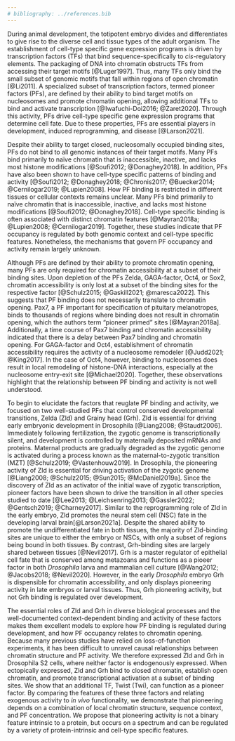 ```yaml
---
# bibliography: ../references.bib
---
```


During animal development, the totipotent embryo divides and differentiates to give rise to the diverse cell and tissue types of the adult organism.
The establishment of cell-type specific gene expression programs is driven by transcription factors (TFs) that bind sequence-specifically to *cis*-regulatory elements.
The packaging of DNA into chromatin obstructs TFs from accessing their target motifs [@Luger1997].
Thus, many TFs only bind the small subset of genomic motifs that fall within regions of open chromatin [@Li2011].
A specialized subset of transcription factors, termed pioneer factors (PFs), are defined by their ability to bind target motifs on nucleosomes and promote chromatin opening, allowing additional TFs to bind and activate transcription [@Iwafuchi-Doi2016; @Zaret2020].
Through this activity, PFs drive cell-type specific gene expression programs that determine cell fate.
Due to these properties, PFs are essential players in development, induced reprogramming, and disease [@Larson2021].

Despite their ability to target closed, nucleosomally occupied binding sites, PFs do not bind to all genomic instances of their target motifs.
Many PFs bind primarily to naïve chromatin that is inaccessible, inactive, and lacks most histone modifications [@Soufi2012; @Donaghey2018]. In addition, PFs have also been shown to have cell-type specific patterns of binding and activity [@Soufi2012; @Donaghey2018; @Chronis2017; @Buecker2014; @Cernilogar2019; @Lupien2008].
How PF binding is restricted in different tissues or cellular contexts remains unclear.
Many PFs bind primarily to naïve chromatin that is inaccessible, inactive, and lacks most histone modifications [@Soufi2012; @Donaghey2018].
Cell-type specific binding is often associated with distinct chromatin features [@Mayran2018a; @Lupien2008; @Cernilogar2019].
Together, these studies indicate that PF occupancy is regulated by both genomic context and cell-type specific features.
Nonetheless, the mechanisms that govern PF occupancy and activity remain largely unknown.

Although PFs are defined by their ability to promote chromatin opening, many PFs are only required for chromatin accessibility at a subset of their binding sites.
Upon depletion of the PFs Zelda, GAGA-factor, Oct4, or Sox2, chromatin accessibility is only lost at a subset of the binding sites for the respective factor [@Schulz2015; @Gaskill2021; @maresca2022].
This suggests that PF binding does not necessarily translate to chromatin opening.
Pax7, a PF important for specification of pituitary melanotropes, binds to thousands of regions where binding does not result in chromatin opening, which the authors term "pioneer primed" sites [@Mayran2018a].
Additionally, a time course of Pax7 binding and chromatin accessibility indicated that there is a delay between Pax7 binding and chromatin opening.
For GAGA-factor and Oct4, establishment of chromatin accessibility requires the activity of a nucleosome remodeler [@Judd2021; @King2017].
In the case of Oct4, however, binding to nucleosomes does result in local remodeling of histone-DNA interactions, especially at the nucleosome entry-exit site [@Michael2020].
Together, these observations highlight that the relationship between PF binding and activity is not well understood.

To begin to elucidate the factors that reuglate PF binding and activity, we focused on two well-studied PFs that control conserved developmental transitions, Zelda (Zld) and Grainy head (Grh).
Zld is essential for driving early embryonic development in Drosophila [@Liang2008; @Staudt2006].
Immediately following fertilization, the zygotic genome is transcriptionally silent, and development is controlled by maternally deposited mRNAs and proteins.
Maternal products are gradually degraded as the zygotic genome is activated during a process known as the maternal-to-zygotic transition (MZT) [@Schulz2019; @Vastenhouw2019].
In Drosophila, the pioneering activity of Zld is essential for driving activation of the zygotic genome [@Liang2008; @Schulz2015; @Sun2015; @McDaniel2019a].
Since the discovery of Zld as an activator of the initial wave of zygotic transcription, pioneer factors have been shown to drive the transition in all other species studied to date [@Lee2013; @Leichsenring2013; @Gassler2022; @Gentsch2019; @Charney2017].
Similar to the reprogramming role of Zld in the early embryo, Zld promotes the neural stem cell (NSC) fate in the developing larval brain[@Larson2021a].
Despite the shared ability to promote the undifferentiated fate in both tissues, the majority of Zld-binding sites are unique to either the embryo or NSCs, with only a subset of regions being bound in both tissues.
By contrast, Grh-binding sites are largely shared between tissues [@Nevil2017].
Grh is a master regulator of epithelial cell fate that is conserved among metazoans and functions as a pioeer factor in both *Drosophila* larva and mammalian cell culture [@Wang2012; @Jacobs2018; @Nevil2020].
However, in the early *Drosophila* embryo Grh is dispensible for chromatin accessibility, and only displays pioneering activity in late embryos or larval tissues.
Thus, Grh pioneering activity, but not Grh binding is regulated over development.

The essential roles of Zld and Grh in diverse biological processes and the well-documented context-dependent binding and activity of these factors makes them excellent models to explore how PF binding is regulated during development, and how PF occupancy relates to chromatin opening.
Because many previous studies have relied on loss-of-function experiments, it has been difficult to unravel causal relationships between chromatin structure and PF activity.
We therefore expressed Zld and Grh in Drosophila S2 cells, where neither factor is endogenously expressed.
When ectopically expressed, Zld and Grh bind to closed chromatin, establish open chromatin, and promote transcriptional activation at a subset of binding sites.
We show that an additional TF, Twist (Twi), can function as a pioneer factor.
By comparing the features of these three factors and relating exogenous activity to *in vivo* functionality, we demonstrate that pioneering depends on a combination of local chromatin structure, sequence context, and PF concentration.
We propose that pioneering activity is not a binary feature intrinsic to a protein, but occurs on a spectrum and can be regulated by a variety of protein-intrinsic and cell-type specific features.
